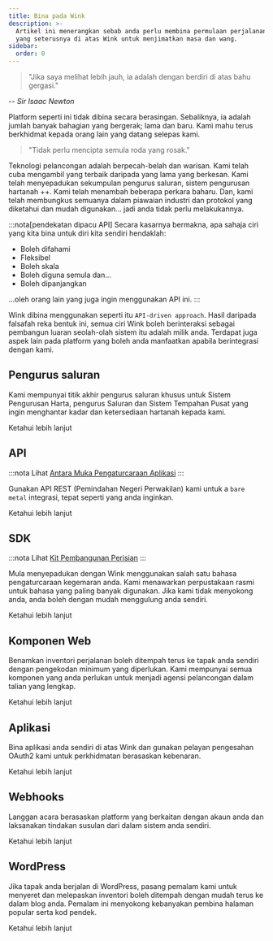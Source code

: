 ```yaml
---
title: Bina pada Wink
description: >-
  Artikel ini menerangkan sebab anda perlu membina permulaan perjalanan anda
  yang seterusnya di atas Wink untuk menjimatkan masa dan wang.
sidebar:
  order: 0
---
```


> "Jika saya melihat lebih jauh, ia adalah dengan berdiri di atas bahu gergasi."

\-- *Sir Isaac Newton*

Platform seperti ini tidak dibina secara berasingan. Sebaliknya, ia adalah jumlah banyak bahagian yang bergerak; lama dan baru. Kami mahu terus berkhidmat kepada orang lain yang datang selepas kami.

> "Tidak perlu mencipta semula roda yang rosak."

Teknologi pelancongan adalah berpecah-belah dan warisan. Kami telah cuba mengambil yang terbaik daripada yang lama yang berkesan. Kami telah menyepadukan sekumpulan pengurus saluran, sistem pengurusan hartanah ++. Kami telah menambah beberapa perkara baharu. Dan, kami telah membungkus semuanya dalam piawaian industri dan protokol yang diketahui dan mudah digunakan... jadi anda tidak perlu melakukannya.

:::nota\[pendekatan dipacu API]
Secara kasarnya bermakna, apa sahaja ciri yang kita bina untuk diri kita sendiri hendaklah:

* Boleh difahami
* Fleksibel
* Boleh skala
* Boleh diguna semula dan...
* Boleh dipanjangkan

...oleh orang lain yang juga ingin menggunakan API ini.
:::

Wink dibina menggunakan seperti itu `API-driven approach`. Hasil daripada falsafah reka bentuk ini, semua ciri Wink boleh berinteraksi sebagai pembangun luaran seolah-olah sistem itu adalah milik anda. Terdapat juga aspek lain pada platform yang boleh anda manfaatkan apabila berintegrasi dengan kami.

## Pengurus saluran

Kami mempunyai titik akhir pengurus saluran khusus untuk Sistem Pengurusan Harta, pengurus Saluran dan Sistem Tempahan Pusat yang ingin menghantar kadar dan ketersediaan hartanah kepada kami.

<LinkButton href="/developers/apis/#channel-manager-api">
  Ketahui lebih lanjut
</LinkButton>


## API

:::nota
Lihat [Antara Muka Pengaturcaraan Aplikasi](https://learning.postman.com/docs/getting-started/introduction/)
:::

Gunakan API REST (Pemindahan Negeri Perwakilan) kami untuk a `bare metal` integrasi, tepat seperti yang anda inginkan.

<LinkButton href="/developers/apis">
  Ketahui lebih lanjut
</LinkButton>


## SDK

:::nota
Lihat [Kit Pembangunan Perisian](https://en.wikipedia.org/wiki/Software_development_kit)
:::

Mula menyepadukan dengan Wink menggunakan salah satu bahasa pengaturcaraan kegemaran anda. Kami menawarkan perpustakaan rasmi untuk bahasa yang paling banyak digunakan. Jika kami tidak menyokong anda, anda boleh dengan mudah menggulung anda sendiri.

<LinkButton href="/developers/sdks">
  Ketahui lebih lanjut
</LinkButton>


## Komponen Web

Benamkan inventori perjalanan boleh ditempah terus ke tapak anda sendiri dengan pengekodan minimum yang diperlukan. Kami mempunyai semua komponen yang anda perlukan untuk menjadi agensi pelancongan dalam talian yang lengkap.

<LinkButton href="/developers/web-components">
  Ketahui lebih lanjut
</LinkButton>


## Aplikasi

Bina aplikasi anda sendiri di atas Wink dan gunakan pelayan pengesahan OAuth2 kami untuk perkhidmatan berasaskan kebenaran.

<LinkButton href="/developers/applications">
  Ketahui lebih lanjut
</LinkButton>


## Webhooks

Langgan acara berasaskan platform yang berkaitan dengan akaun anda dan laksanakan tindakan susulan dari dalam sistem anda sendiri.

<LinkButton href="/developers/webhooks">
  Ketahui lebih lanjut
</LinkButton>


## WordPress

Jika tapak anda berjalan di WordPress, pasang pemalam kami untuk menyeret dan melepaskan inventori boleh ditempah dengan mudah terus ke dalam blog anda. Pemalam ini menyokong kebanyakan pembina halaman popular serta kod pendek.

<LinkButton href="/developers/webhooks">
  Ketahui lebih lanjut
</LinkButton>

